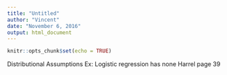 ```yaml
---
title: "Untitled"
author: "Vincent"
date: "November 6, 2016"
output: html_document
---
```


```r
knitr::opts_chunk$set(echo = TRUE)
```


Distributional Assumptions
Ex: Logistic regression has none 
Harrel page 39